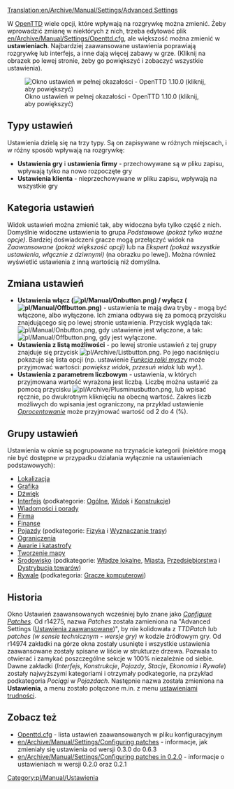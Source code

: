 [[Translation:en/Archive/Manual/Settings/Advanced Settings]]


{{pl/Manual/Spis treści}}

W [[pl/Manual/Main Page|OpenTTD]] wiele opcji, które wpływają na rozgrywkę można zmienić. Żeby wprowadzić zmianę w niektórych z nich, trzeba edytować plik [[en/Archive/Manual/Settings/Openttd.cfg]], ale większość można zmienić w '''ustawieniach'''. Najbardziej zaawansowane ustawienia poprawiają rozgrywkę lub interfejs, a inne dają więcej zabawy w grze. (Kliknij na obrazek po lewej stronie, żeby go powiększyć i zobaczyć wszystkie ustawienia).

[[File:pl/Archive/Manual/Settings/Ustawienia.jpeg|thumb|left|Okno ustawień w pełnej okazałości - OpenTTD 1.10.0 (kliknij, aby powiększyć)]]

==Typy ustawień==

Ustawienia dzielą się na trzy typy. Są on zapisywane w różnych  miejscach, i w różny sposób wpływają na rozgrywkę:

*'''Ustawienia gry''' i '''ustawienia firmy''' - przechowywane są w pliku zapisu, wpływają tylko na nowo rozpoczęte gry
*'''Ustawienia klienta''' - nieprzechowywane w pliku zapisu, wpływają na wszystkie gry

==Kategoria ustawień==

Widok ustawień można zmienić tak, aby widoczna była tylko część z nich. Domyślnie widoczne ustawienia to grupa ''Podstawowe (pokaż tylko ważne opcje)''. Bardziej doświadczeni gracze mogą przełączyć widok na ''Zaawansowane (pokaż większość opcji)'' lub na ''Ekspert (pokaż wszystkie ustawienia, włącznie z dziwnymi)'' (na obrazku po lewej). Można również wyświetlić ustawienia z inną wartością niż domyślna.

==Zmiana ustawień==

* '''Ustawienia włącz ([[File:pl/Manual/Onbutton.png]]) / wyłącz ([[File:pl/Manual/Offbutton.png]])''' - ustawienia te mają dwa tryby - mogą być włączone, albo wyłączone. Ich zmiana odbywa się za pomocą przycisku znajdującego się po lewej stronie ustawienia. Przycisk wygląda tak: [[File:pl/Manual/Onbutton.png]], gdy ustawienie jest włączone, a tak: [[File:pl/Manual/Offbutton.png]], gdy jest wyłączone.
* '''Ustawienia z listą możliwości''' - po lewej stronie ustawień z tej grupy znajduje się przycisk [[File:pl/Archive/Listbutton.png]]. Po jego naciśnięciu pokazuje się lista opcji (np. ustawienie [[pl/Ustawienia/Widok#funkcja-rolki-myszy|''Funkcja rolki myszy'']] może przyjmować wartości: ''powiększ widok'', ''przesuń widok'' lub ''wył.'').
* '''Ustawienia z parametrem liczbowym''' - ustawienia, w których przyjmowana wartość wyrażona jest liczbą. Liczbę można ustawić za pomocą przycisku [[File:pl/Archive/Plusminusbutton.png]], lub wpisać ręcznie, po dwukrotnym kliknięciu na obecną wartość. Zakres liczb możliwych do wpisania jest ograniczony, na przykład ustawienie [[pl/Archive/Unmapped/Ustawienia/Finanse#oprocentowanie|''Oprocentowanie'']] może przyjmować wartość od 2 do 4 (%).

==Grupy ustawień==

Ustawienia w oknie są pogrupowane na trzynaście kategorii (niektóre mogą nie być dostępne w przypadku działania wyłącznie na ustawieniach podstawowych):
* [[pl/Archive/Unmapped/Ustawienia/Lokalizacja|Lokalizacja]]
* [[pl/Archive/Unmapped/Ustawienia/Grafika|Grafika]]
* [[pl/Archive/Unmapped/Ustawienia/Dźwięk|Dźwięk]]
* [[pl/Archive/Unmapped/Ustawienia/Interfejs|Interfejs]] (podkategorie: [[pl/Archive/Unmapped/Ustawienia/Interfejs#ogolne|Ogólne]], [[pl/Archive/Unmapped/Ustawienia/Interfejs#widok|Widok]] i [[pl/Archive/Unmapped/Ustawienia/Interfejs#konstrukcje|Konstrukcje]])
* [[pl/Archive/Unmapped/Ustawienia/Wiadomości i porady|Wiadomości i porady]]
* [[pl/Archive/Unmapped/Ustawienia/Firma|Firma]]
* [[pl/Archive/Unmapped/Ustawienia/Finanse|Finanse]]
* [[pl/Archive/Unmapped/Ustawienia/Pojazdy|Pojazdy]] (podkategorie: [[pl/Archive/Unmapped/Ustawienia/Pojazdy#fizyka|Fizyka]] i [[pl/Archive/Unmapped/Ustawienia/Pojazdy#wyznaczanie-trasy|Wyznaczanie trasy]])
* [[pl/Archive/Unmapped/Ustawienia/Ograniczenia|Ograniczenia]]
* [[pl/Archive/Unmapped/Ustawienia/Awarie i katastrofy|Awarie i katastrofy]]
* [[pl/Archive/Unmapped/Ustawienia/Tworzenie mapy|Tworzenie mapy]]
* [[pl/Archive/Unmapped/Ustawienia/Środowisko|Środowisko]] (podkategorie: [[pl/Archive/Unmapped/Ustawienia/Środowisko#wladze-lokalne|Władze lokalne]], [[pl/Archive/Unmapped/Ustawienia/Środowisko#miasta|Miasta]], [[pl/Archive/Unmapped/Ustawienia/Środowisko#przedsiebiorstwa|Przedsiębiorstwa]] i [[pl/Archive/Unmapped/Ustawienia/Środowisko#dystrybucja-towarow|Dystrybucja towarów]])
* [[pl/Archive/Unmapped/Ustawienia/Rywale|Rywale]] (podkategoria: [[pl/Archive/Unmapped/Ustawienia/Rywale#gracze-komputerowi|Gracze komputerowi]])

{{en/-}}
==Historia==

Okno Ustawień zaawansowanych wcześniej było znane jako ''[[en/Archive/Manual/Settings/Configuring patches|Configure Patches]]''. Od r14275, nazwa ''Patches'' została zamieniona na "Advanced Settings ([[pl/Archive/Manual/Settings/Zaawansowane ustawienia|Ustawienia zaawansowane]])", by nie kolidowała z ''TTDPatch'' lub ''patches (w sensie technicznym - wersje gry)'' w kodzie źródłowym gry. Od r14974 zakładki na górze okna zostały usunięte i wszystkie ustawienia zaawansowane zostały spisane w liście w strukturze drzewa. Pozwala to otwierać i zamykać poszczególne sekcje w 100% niezależnie od siebie. Dawne zakładki (''Interfejs'', ''Konstrukcje'', ''Pojazdy'', ''Stacje'', ''Ekonomia'' i ''Rywale'') zostały najwyższymi kategoriami i otrzymały podkategorie, na przykład podkategoria ''Pociągi'' w ''Pojazdach''. Następnie nazwa została zmieniona na '''Ustawienia''', a menu zostało połączone m.in. z menu [[pl/Archive/Manual/Settings/Trudność|ustawieniami trudności]].

==Zobacz też==
*[[pl/Archive/Manual/Settings/Openttd.cfg|Openttd.cfg]] - lista ustawień zaawansowanych w pliku konfiguracyjnym
*[[en/Archive/Manual/Settings/Configuring patches]] - informacje, jak zmieniały się ustawienia od wersji 0.3.0 do 0.6.3
*[[en/Archive/Manual/Settings/Configuring patches in 0.2.0]] - informacje o ustawieniach w wersji 0.2.0 oraz 0.2.1

[[Category:pl/Manual/Ustawienia]]
